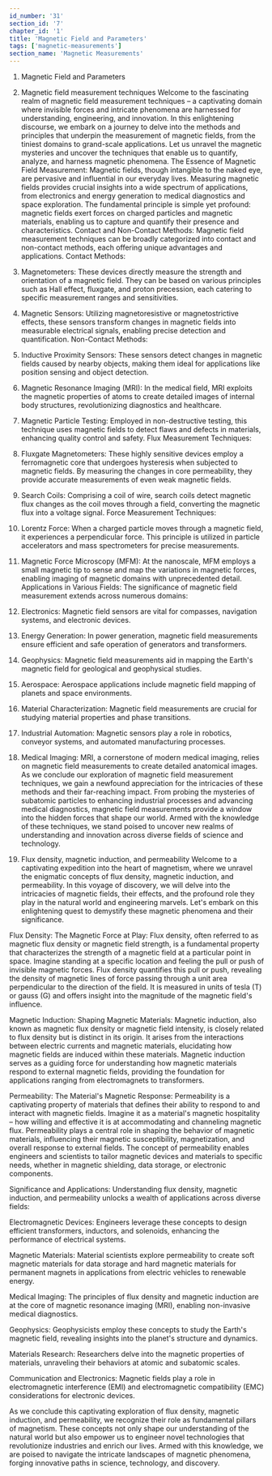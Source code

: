```yaml
---
id_number: '31'
section_id: '7'
chapter_id: '1'
title: 'Magnetic Field and Parameters'
tags: ['magnetic-measurements']
section_name: 'Magnetic Measurements'
---
```


1.	Magnetic Field and Parameters
1.	Magnetic field measurement techniques
Welcome to the fascinating realm of magnetic field measurement techniques – a captivating domain where invisible forces and intricate phenomena are harnessed for understanding, engineering, and innovation. In this enlightening discourse, we embark on a journey to delve into the methods and principles that underpin the measurement of magnetic fields, from the tiniest domains to grand-scale applications. Let us unravel the magnetic mysteries and uncover the techniques that enable us to quantify, analyze, and harness magnetic phenomena.
The Essence of Magnetic Field Measurement: Magnetic fields, though intangible to the naked eye, are pervasive and influential in our everyday lives. Measuring magnetic fields provides crucial insights into a wide spectrum of applications, from electronics and energy generation to medical diagnostics and space exploration. The fundamental principle is simple yet profound: magnetic fields exert forces on charged particles and magnetic materials, enabling us to capture and quantify their presence and characteristics.
Contact and Non-Contact Methods: Magnetic field measurement techniques can be broadly categorized into contact and non-contact methods, each offering unique advantages and applications.
Contact Methods:
1.	Magnetometers: These devices directly measure the strength and orientation of a magnetic field. They can be based on various principles such as Hall effect, fluxgate, and proton precession, each catering to specific measurement ranges and sensitivities.
2.	Magnetic Sensors: Utilizing magnetoresistive or magnetostrictive effects, these sensors transform changes in magnetic fields into measurable electrical signals, enabling precise detection and quantification.
Non-Contact Methods:
1.	Inductive Proximity Sensors: These sensors detect changes in magnetic fields caused by nearby objects, making them ideal for applications like position sensing and object detection.
2.	Magnetic Resonance Imaging (MRI): In the medical field, MRI exploits the magnetic properties of atoms to create detailed images of internal body structures, revolutionizing diagnostics and healthcare.
3.	Magnetic Particle Testing: Employed in non-destructive testing, this technique uses magnetic fields to detect flaws and defects in materials, enhancing quality control and safety.
Flux Measurement Techniques:
1.	Fluxgate Magnetometers: These highly sensitive devices employ a ferromagnetic core that undergoes hysteresis when subjected to magnetic fields. By measuring the changes in core permeability, they provide accurate measurements of even weak magnetic fields.
2.	Search Coils: Comprising a coil of wire, search coils detect magnetic flux changes as the coil moves through a field, converting the magnetic flux into a voltage signal.
Force Measurement Techniques:
1.	Lorentz Force: When a charged particle moves through a magnetic field, it experiences a perpendicular force. This principle is utilized in particle accelerators and mass spectrometers for precise measurements.
2.	Magnetic Force Microscopy (MFM): At the nanoscale, MFM employs a small magnetic tip to sense and map the variations in magnetic forces, enabling imaging of magnetic domains with unprecedented detail.
Applications in Various Fields: The significance of magnetic field measurement extends across numerous domains:
1.	Electronics: Magnetic field sensors are vital for compasses, navigation systems, and electronic devices.
2.	Energy Generation: In power generation, magnetic field measurements ensure efficient and safe operation of generators and transformers.
3.	Geophysics: Magnetic field measurements aid in mapping the Earth's magnetic field for geological and geophysical studies.
4.	Aerospace: Aerospace applications include magnetic field mapping of planets and space environments.
5.	Material Characterization: Magnetic field measurements are crucial for studying material properties and phase transitions.
6.	Industrial Automation: Magnetic sensors play a role in robotics, conveyor systems, and automated manufacturing processes.
7.	Medical Imaging: MRI, a cornerstone of modern medical imaging, relies on magnetic field measurements to create detailed anatomical images.
As we conclude our exploration of magnetic field measurement techniques, we gain a newfound appreciation for the intricacies of these methods and their far-reaching impact. From probing the mysteries of subatomic particles to enhancing industrial processes and advancing medical diagnostics, magnetic field measurements provide a window into the hidden forces that shape our world. Armed with the knowledge of these techniques, we stand poised to uncover new realms of understanding and innovation across diverse fields of science and technology.

2.	Flux density, magnetic induction, and permeability
Welcome to a captivating expedition into the heart of magnetism, where we unravel the enigmatic concepts of flux density, magnetic induction, and permeability. In this voyage of discovery, we will delve into the intricacies of magnetic fields, their effects, and the profound role they play in the natural world and engineering marvels. Let's embark on this enlightening quest to demystify these magnetic phenomena and their significance.

Flux Density: The Magnetic Force at Play:
Flux density, often referred to as magnetic flux density or magnetic field strength, is a fundamental property that characterizes the strength of a magnetic field at a particular point in space. Imagine standing at a specific location and feeling the pull or push of invisible magnetic forces. Flux density quantifies this pull or push, revealing the density of magnetic lines of force passing through a unit area perpendicular to the direction of the field. It is measured in units of tesla (T) or gauss (G) and offers insight into the magnitude of the magnetic field's influence.

Magnetic Induction: Shaping Magnetic Materials:
Magnetic induction, also known as magnetic flux density or magnetic field intensity, is closely related to flux density but is distinct in its origin. It arises from the interactions between electric currents and magnetic materials, elucidating how magnetic fields are induced within these materials. Magnetic induction serves as a guiding force for understanding how magnetic materials respond to external magnetic fields, providing the foundation for applications ranging from electromagnets to transformers.

Permeability: The Material's Magnetic Response:
Permeability is a captivating property of materials that defines their ability to respond to and interact with magnetic fields. Imagine it as a material's magnetic hospitality – how willing and effective it is at accommodating and channeling magnetic flux. Permeability plays a central role in shaping the behavior of magnetic materials, influencing their magnetic susceptibility, magnetization, and overall response to external fields. The concept of permeability enables engineers and scientists to tailor magnetic devices and materials to specific needs, whether in magnetic shielding, data storage, or electronic components.

Significance and Applications:
Understanding flux density, magnetic induction, and permeability unlocks a wealth of applications across diverse fields:

Electromagnetic Devices: Engineers leverage these concepts to design efficient transformers, inductors, and solenoids, enhancing the performance of electrical systems.

Magnetic Materials: Material scientists explore permeability to create soft magnetic materials for data storage and hard magnetic materials for permanent magnets in applications from electric vehicles to renewable energy.

Medical Imaging: The principles of flux density and magnetic induction are at the core of magnetic resonance imaging (MRI), enabling non-invasive medical diagnostics.

Geophysics: Geophysicists employ these concepts to study the Earth's magnetic field, revealing insights into the planet's structure and dynamics.

Materials Research: Researchers delve into the magnetic properties of materials, unraveling their behaviors at atomic and subatomic scales.

Communication and Electronics: Magnetic fields play a role in electromagnetic interference (EMI) and electromagnetic compatibility (EMC) considerations for electronic devices.

As we conclude this captivating exploration of flux density, magnetic induction, and permeability, we recognize their role as fundamental pillars of magnetism. These concepts not only shape our understanding of the natural world but also empower us to engineer novel technologies that revolutionize industries and enrich our lives. Armed with this knowledge, we are poised to navigate the intricate landscapes of magnetic phenomena, forging innovative paths in science, technology, and discovery.

